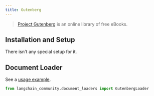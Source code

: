 ```yaml
---
title: Gutenberg
---
```


>[Project Gutenberg](https://www.gutenberg.org/about/) is an online library of free eBooks.

## Installation and Setup

There isn't any special setup for it.

## Document Loader

See a [usage example](/oss/integrations/document_loaders/gutenberg).

```python
from langchain_community.document_loaders import GutenbergLoader
```
